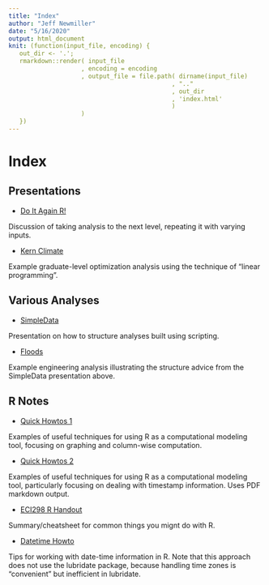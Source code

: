 ```yaml
---
title: "Index"
author: "Jeff Newmiller"
date: "5/16/2020"
output: html_document
knit: (function(input_file, encoding) {
   out_dir <- '.';
   rmarkdown::render( input_file
                    , encoding = encoding
                    , output_file = file.path( dirname(input_file)
                                             , ".."
                                             , out_dir
                                             , 'index.html'
                                             )
                    )
   })
---
```


# Index

## Presentations
- [Do It Again R!](RLoopsAndGroups/DoItAgainR.html)

Discussion of taking analysis to the next level, repeating it with varying inputs.

- [Kern Climate](eci298sp2016/KernClimate.html)

Example graduate-level optimization analysis using the technique of "linear programming".

## Various Analyses

- [SimpleData](https://jdnewmil.github.io/eci298sp2016/SimpleData1.html)

Presentation on how to structure analyses built using scripting.

- [Floods](https://jdnewmil.github.io/eci298sp2016/floods.html)

Example engineering analysis illustrating the structure advice from the SimpleData presentation above.

## R Notes

- [Quick Howtos 1](https://jdnewmil.github.io/eci298sp2016/QuickHowtos1.html)

Examples of useful techniques for using R as a computational modeling tool, focusing on graphing and column-wise computation.

- [Quick Howtos 2](https://jdnewmil.github.io/eci298sp2016/QuickHowto2.pdf)

Examples of useful techniques for using R as a computational modeling tool, particularly focusing on dealing with timestamp information. Uses PDF markdown output.

- [ECI298 R Handout](https://jdnewmil.github.io/eci298sp2016/handout1.pdf)

Summary/cheatsheet for common things you mignt do with R.

- [Datetime Howto](https://jdnewmil.github.io/time-2018-10/DatetimeHowto.html)

Tips for working with date-time information in R. Note that this approach does not use the lubridate package, because handling time zones is "convenient" but inefficient in lubridate.

